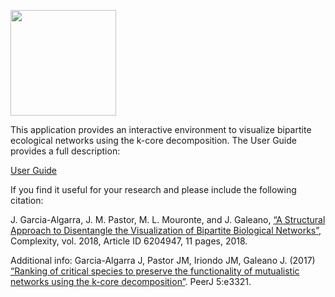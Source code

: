 ![](images/rect-BipartGraph.png){width="169"}


This application provides an interactive environment to visualize bipartite ecological networks using the k-core decomposition. The User Guide provides a full description:

[User Guide](https://github.com/jgalgarra/bipartgraph/raw/master/user_guide/BipartGraph%20Guide.pdf)

If you find it useful for your research and please include the following citation:

J. Garcia-Algarra, J. M. Pastor, M. L. Mouronte, and J. Galeano, ["A Structural Approach to Disentangle the Visualization of Bipartite Biological Networks"](https://www.hindawi.com/journals/complexity/2018/6204947/), Complexity, vol. 2018, Article ID 6204947, 11 pages, 2018. 

Additional info:
Garcia-Algarra J, Pastor JM, Iriondo JM, Galeano J. (2017) ["Ranking of critical species to preserve the functionality of mutualistic networks using the k-core decomposition"](https://peerj.com/articles/3321/). PeerJ 5:e3321.
